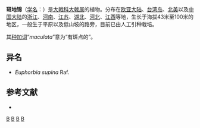 {{Speciesbox 
| taxon = Euphorbia maculata
| authority = [[Linn.|Linn.]], 1753
| image = Chamaesyce.jpg
}}

'''斑地锦'''（[[学名|学名]]：{{lang|la|''Euphorbia maculata''}}）是[[大戟科|大戟科]][[大戟属|大戟属]]的植物。分布在[[欧亚大陆|欧亚大陆]]、[[台湾岛|台湾岛]]、[[北美|北美]]以及[[中国大陆|中国大陆]]的[[浙江|浙江]]、[[河南|河南]]、[[江苏|江苏]]、[[湖北|湖北]]、[[河北|河北]]、[[江西|江西]]等地，生长于海拔43米至100米的地区，一般生于平原以及低山坡的路旁，目前已由人工引种栽培。

其[[种加词|种加词]]“''maculata''”意为“有斑点的”。

== 异名 ==
* ''Euphorbia supina'' Raf.

== 参考文献 ==
<div class="references-small">
* {{cite web| url =http://www.bioinfo.cn/db05/KmzwSpecies.php?action=view&id=7556| title =斑地锦| work =《中国高等植物数据库全库》| publisher =中国科学院微生物研究所| author =昆明植物研究所| accessdate =2009-02-25| deadurl =yes| archiveurl =https://web.archive.org/web/20160305001025/http://www.bioinfo.cn/db05/KmzwSpecies.php?action=view&id=7556| archivedate =2016-03-05}}
</div>
{{Taxonbar|from=Q177322}}

[[Category:大戟属|B]]
[[Category:卡尔·林奈命名的生物分类|B]]
[[Category:一年生草本植物|B]]
[[Category:1753年描述的植物|B]]